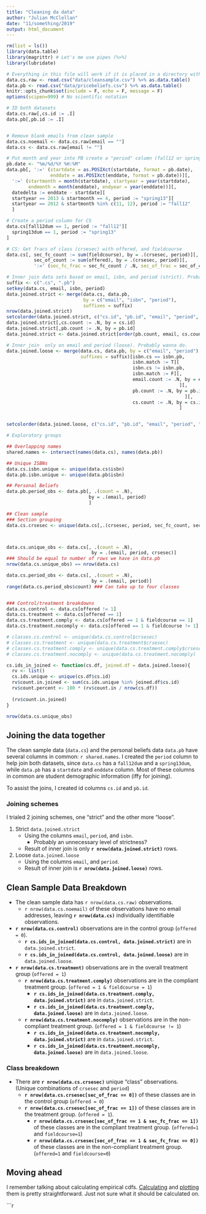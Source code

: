 ```yaml
---
title: "Cleaning da data"
author: "Julian McClellan"
date: "11/something/2019"
output: html_document
---
```


```r
rm(list = ls())
library(data.table)
library(magrittr) # Let's me use pipes (%>%)
library(lubridate)

# Everything in this file will work if it is placed in a directory with a data/ dir containing the data. (Names are the same as they were received in email.) 
data.cs.raw <- read.csv("data/cleansample.csv") %>% as.data.table()
data.pb <- read.csv("data/pricebeliefs.csv") %>% as.data.table()
knitr::opts_chunk$set(include = F, echo = F, message = F)
options(scipen=999) # No scientific notation
```

```r
# ID both datasets
data.cs.raw[,cs.id := .I]
data.pb[,pb.id := .I]


# Remove blank emails from clean sample
data.cs.noemail <- data.cs.raw[email == ""]
data.cs <- data.cs.raw[email != ""]

# Put month and year into PB create a "period" column (fall12 or spring13)
pb.date <- "%m/%d/%Y %H:%M"
data.pb[, ':=' (startdate = as.POSIXct(startdate, format = pb.date),
                enddate = as.POSIXct(enddate, format = pb.date))][,
  ':=' (startmonth = month(startdate), startyear = year(startdate),
        endmonth = month(enddate), endyear = year(enddate))][,
  datedelta := enddate - startdate][
  startyear == 2013 & startmonth == 4, period := "spring13"][
  startyear == 2012 & startmonth %in% c(11, 12), period := "fall12"  
  ]

# Create a period column for CS
data.cs[fall12dum == 1, period := "fall12"][
  spring13dum == 1, period := "spring13" 
]

# CS: Get fracs of class (crsesec) with offered, and fieldcourse
data.cs[, sec_fc_count := sum(fieldcourse), by = .(crsesec, period)][,
          sec_of_count := sum(offered), by = .(crsesec, period)][,
          ':=' (sec_fc_frac = sec_fc_count / .N, sec_of_frac = sec_of_count / .N), by = .(crsesec, period)]

# Inner join data sets based on email, isbn, and period (strict). Probably don't wanna do.
suffix <- c(".cs", ".pb")
setkey(data.cs, email, isbn, period)
data.joined.strict <- merge(data.cs, data.pb,
                            by = c("email", "isbn", "period"),
                            suffixes = suffix)
nrow(data.joined.strict)
setcolorder(data.joined.strict, c("cs.id", "pb.id", "email", "period", "crsesec", "course"))
data.joined.strict[,cs.count := .N, by = cs.id]
data.joined.strict[,pb.count := .N, by = pb.id]
data.joined.strict <- data.joined.strict[order(pb.count, email, cs.count, cs.id)]

# Inner join  only on email and period (loose). Probably wanna do.
data.joined.loose <- merge(data.cs, data.pb, by = c("email", "period"),
                           suffixes = suffix)[isbn.cs == isbn.pb, 
                                              isbn.match := T][
                                              isbn.cs != isbn.pb,
                                              isbn.match := F][,
                                              email.count := .N, by = email 
                                                               ][,
                                              pb.count := .N, by = pb.id
                                                                 ][,
                                              cs.count := .N, by = cs.id
                                                               ]


setcolorder(data.joined.loose, c("cs.id", "pb.id", "email", "period", "crsesec", "course", "isbn.match", "isbn.cs", "isbn.pb"))
```

```r
# Exploratory groups

## Overlapping names
shared.names <- intersect(names(data.cs), names(data.pb))

## Unique ISBNs
data.cs.isbn.unique <- unique(data.cs$isbn)
data.pb.isbn.unique <- unique(data.pb$isbn)

## Personal Beliefs
data.pb.period_obs <- data.pb[, .(count = .N),
                              by = .(email, period)
                              ]

## Clean sample
### Section grouping
data.cs.crsesec <- unique(data.cs[,.(crsesec, period, sec_fc_count, sec_fc_frac, sec_of_count, sec_of_frac)])



data.cs.unique_obs <- data.cs[, .(count = .N),
                               by = .(email, period, crsesec)]
### Should be equal to number of rows we have in data.pb
nrow(data.cs.unique_obs) == nrow(data.cs)

data.cs.period_obs <- data.cs[, .(count = .N),
                               by = .(email, period)]
range(data.cs.period_obs$count) ### Can take up to four classes


### Control/treatment breakdowns
data.cs.control <- data.cs[offered != 1]
data.cs.treatment <- data.cs[offered == 1]
data.cs.treatment.comply <- data.cs[offered == 1 & fieldcourse == 1]
data.cs.treatment.nocomply <- data.cs[offered == 1 & fieldcourse != 1]

# classes.cs.control <- unique(data.cs.control$crsesec)
# classes.cs.treatment <- unique(data.cs.treatment$crsesec)
# classes.cs.treatment.comply <- unique(data.cs.treatment.comply$crsesec)
# classes.cs.treatment.nocomply <- unique(data.cs.treatment.nocomply)

cs.ids_in_joined <- function(cs.df, joined.df = data.joined.loose){
  rv <- list()
  cs.ids.unique <- unique(cs.df$cs.id)
  rv$count.in.joined <- sum(cs.ids.unique %in% joined.df$cs.id)
  rv$count.percent <- 100 * (rv$count.in / nrow(cs.df))
  
  (rv$count.in.joined)
}
```

```r
nrow(data.cs.unique_obs)
```
## Joining the data together

The clean sample data (`data.cs`) and the personal beliefs data `data.pb` have several columns in common: ``r shared.names``. I created the `period` column to help join both datasets, since `data.cs` has a `fall12dum` and a `spring13dum`, while `data.pb` has a `startdate` and `enddate` column. Most of these columns in common are student demographic information (iffy for joining).

To assist the joins, I created id columns `cs.id` and `pb.id`.

### Joining schemes

I trialed 2 joining schemes, one "strict" and the other more "loose".

1. Strict `data.joined.strict`
    * Using the columns `email`, `period`, and `isbn`.
      * Probably an unnecessary level of strictness?
    * Result of inner join is only **`r nrow(data.joined.strict)`** rows.
  
2. Loose `data.joined.loose`
    * Using the columns `email`, and `period`.
    * Result of inner join is **`r nrow(data.joined.loose)`** rows.
 
## Clean Sample Data Breakdown

* The clean sample data has `r nrow(data.cs.raw)` observations. 
  - `r nrow(data.cs.noemail)` of these observations have no email addresses, leaving **`r nrow(data.cs)`** individually identifiable observations.

* **`r nrow(data.cs.control)`** observations are in the control group (`offered = 0`).
  * **`r cs.ids_in_joined(data.cs.control, data.joined.strict)`** are in `data.joined.strict`.
  * **`r cs.ids_in_joined(data.cs.control, data.joined.loose)`** are in `data.joined.loose`.
* **`r nrow(data.cs.treatment)`** observations are in the overall treatment group (`offered = 1`)
  - **`r nrow(data.cs.treatment.comply)`** observations are in the compliant treatment group. (`offered = 1 & fieldcourse = 1`)
    * **`r cs.ids_in_joined(data.cs.treatment.comply, data.joined.strict)`** are in `data.joined.strict`.
    * **`r cs.ids_in_joined(data.cs.treatment.comply, data.joined.loose)`** are in `data.joined.loose`.
  - **`r nrow(data.cs.treatment.nocomply)`** observations are in the non-compliant treatment group. (`offered = 1 & fieldcourse != 1`)
    * **`r cs.ids_in_joined(data.cs.treatment.nocomply, data.joined.strict)`** are in `data.joined.strict`.
    * **`r cs.ids_in_joined(data.cs.treatment.nocomply, data.joined.loose)`** are in `data.joined.loose`.
    
### Class breakdown

* There are **`r nrow(data.cs.crsesec)`** unique "class" observations. (Unique combinations of `crsesec` and `period`) 
  - **`r nrow(data.cs.crsesec[sec_of_frac == 0])`** of these classes are in the control group (`offered = 0`)
  - **`r nrow(data.cs.crsesec[sec_of_frac == 1])`** of these classes are in the treatment group. (`offered = 1`).
    - **`r nrow(data.cs.crsesec[sec_of_frac == 1 & sec_fc_frac == 1])`** of these classes are in the compliant treatment group. (`offered=1` and `fieldcourse=1`)
    - **`r nrow(data.cs.crsesec[sec_of_frac == 1 & sec_fc_frac == 0])`** of these classes are in the non-compliant treatment group. (`offered=1` and `fieldcourse=0`)
    
## Moving ahead

I remember talking about calculating empirical cdfs. [Calculating](https://stat.ethz.ch/R-manual/R-devel/library/stats/html/ecdf.html) and [plotting](https://stat.ethz.ch/R-manual/R-devel/library/stats/html/ecdf.html) them is pretty straightforward. Just not sure what it should be calculated on.

```r
